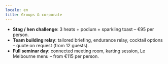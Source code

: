 ```yaml
---
locale: en
title: Groups & corporate
---
```


- **Stag / hen challenge**: 3 heats + podium + sparkling toast – €95 per person.
- **Team building relay**: tailored briefing, endurance relay, cocktail options – quote on request (from 12 guests).
- **Full seminar day**: connected meeting room, karting session, Le Melbourne menu – from €115 per person.
